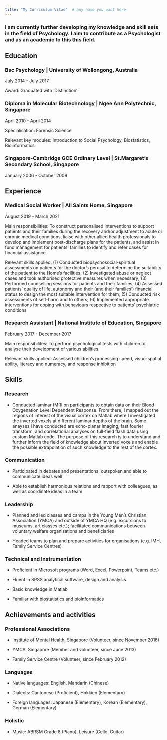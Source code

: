 ```yaml
---
title: "My Curriculum Vitae"  # any name you want here
---
```


### I am currently further developing my knowledge and skill sets in the field of Psychology. I aim to contribute as a Psychologist and as an academic to this this field.

## Education

### Bsc Psychology | University of Wollongong, Australia
July 2014 - July 2017

Award: Graduated with 'Distinction'

### Diploma in Molecular Biotechnology | Ngee Ann Polytechnic, Singapore
April 2010 - April 2014

Specialisation: Forensic Science

Relevant key modules: Introduction to Social Psychology, Biostatistics, Bioinformatics

### Singapore-Cambridge GCE Ordinary Level | St.Margaret's Secondary School, Singapore
January 2006 - October 2009

## Experience

### Medical Social Worker | All Saints Home, Singapore
August 2019 - March 2021

Main responsibilities: To construct personalised interventions to support patients and their families during the recovery and/or adjustment to acute or chronic medical conditions, liaise with other allied health professionals to develop and implement post-discharge plans for the patients, and assist in fund management for patients' families to identify and refer cases for financial assistance.

Relevant skills applied: (1) Conducted biopsychosocial-spiritual assessments on patients for the doctor's perusal to determine the suitability of the patient to the Home's facilities; (2) Investigated abuse or neglect cases and took authorised protective measures when necessary; (3) Performed counselling sessions for patients and their families; (4) Assessed patients' quality of life, autonomy and their (and their families') financial status to design the most suitable intervention for them; (5) Conducted risk assessments of self-harm and to others; (6) Implemented appropriate interventions for coping with behaviours respective to patients' psychiatric conditions

### Research Assistant | National Institute of Education, Singapore
February 2017 - December 2017

Main responsibilites: To perform psychological tests with children to analyse their development of various abilities

Relevant skills applied: Assessed children's processing speed, visuo-spatial ability, literacy and numeracy, and response inhibition

## Skills

### Research

- Conducted laminar fMRI on participants to obtain data on their Blood Oxygenation Level Dependent Response. From there, I mapped out the regions of interest of the visual cortex on Matlab where I investigated the inverted voxels at different laminar depths of the brain. Some anayses I have conducted are echo-planar imaging, fast fourier transform, and correlational analyses on full-field flash data using custom Matlab code. The purpose of this research is to understand and further inform the field of knowledge about inverted voxels and enable the possible extrapolation of such knowledge to the rest of the cortex.

### Communication

- Participated in debates and presentations; outspoken and able to communicate ideas well

- Able to establish harmonious relations and rapport with colleagues, as well as coordinate ideas in a team

### Leadership

- Planned and led classes and camps in the Young Men's Christian Association (YMCA) and outside of YMCA HQ (e.g. excursions to museums, art classes etc.); facilitated communications between voluntary welfare organisations and beneficiaries

- Headed teams to plan and prepare activities for organisations (e.g. IMH, Family Service Centres)

### Technical and Instrumentation

- Proficient in Microsoft programs (Word, Excel, Powerpoint, Teams etc.)

- Fluent in SPSS analytical software, design and analysis

- Basic knowledge in Matlab

- Familiar with biostatistics and bioinformatics

## Achievements and activities

### Professional Associations

- Institute of Mental Health, Singapore (Volunteer, since November 2016)

- YMCA, Singapore (Member and volunteer, since June 2013)

- Family Service Centre (Volunteer, since February 2012)

### Languages

- Native languages: English, Mandarin (Chinese)

- Dialects: Cantonese (Proficient), Hokkien (Elementary)

- Foreign languages: Japanese (Elementary), Korean (Elementary), German (Elementary)

### Holistic

- Music: ABRSM Grade 8 (Piano), Leisure (Cello, Guitar)